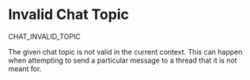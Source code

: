 # Invalid Chat Topic

<Summary>CHAT_INVALID_TOPIC</Summary>

The given chat topic is not valid in the current context. This can happen when attempting to send a
particular message to a thread that it is not meant for.
